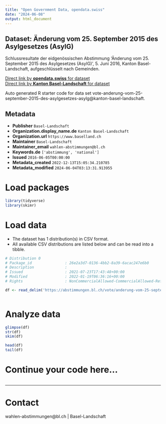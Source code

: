 ```yaml
---
title: "Open Government Data, opendata.swiss"
date: "2024-06-08"
output: html_document
---
```


## Dataset: Änderung vom 25. September 2015 des Asylgesetzes (AsylG)

Schlussresultate der eidgenössischen Abstimmung 'Änderung vom 25. September 2015 des Asylgesetzes (AsylG)', 5. Juni 2016, Kanton Basel-Landschaft, aufgeschlüsselt nach Gemeinden.

[Direct link by **opendata.swiss** for dataset](https://opendata.swiss/de/dataset/anderung-vom-25-september-2015-des-asylgesetzes-asylg)<br>
[Direct link by **Kanton Basel-Landschaft** for dataset](https://abstimmungen.bl.ch/vote/anderung-vom-25-september-2015-des-asylgesetzes-asylg/data)

Auto generated R starter code for data set vote-anderung-vom-25-september-2015-des-asylgesetzes-asylg@kanton-basel-landschaft.

## Metadata

- **Publisher** `Basel-Landschaft`
- **Organization.display_name.de** `Kanton Basel-Landschaft`
- **Organization.url** `https://www.baselland.ch`
- **Maintainer** `Basel-Landschaft`
- **Maintainer_email** `wahlen-abstimmungen@bl.ch`
- **Keywords.de** `['abstimmung', 'national']`
- **Issued** `2016-06-05T00:00:00`
- **Metadata_created** `2022-12-13T15:05:34.210785`
- **Metadata_modified** `2024-06-04T03:13:31.913955`


# Load packages

```r

library(tidyverse)
library(skimr)

```

# Load data

-   The dataset has 1 distribution(s) in CSV format.
-   All available CSV distributions are listed below and can be read into a tibble.

```r

# Distribution 0
# Package_id               : 26e2a3d7-0136-4bb2-8a39-6acac247e6b0
# Description              : 
# Issued                   : 2021-07-23T17:43:48+00:00
# Modified                 : 2022-01-19T06:36:16+00:00
# Rights                   : NonCommercialAllowed-CommercialAllowed-ReferenceRequired

df <- read_delim('https://abstimmungen.bl.ch/vote/anderung-vom-25-september-2015-des-asylgesetzes-asylg/data-csv')



```

# Analyze data

```r

glimpse(df)
str(df)
skim(df)

head(df)
tail(df)

```

# Continue your code here...

```r

```

------------------------------------------------------------------------

# Contact

wahlen-abstimmungen@bl.ch | Basel-Landschaft
